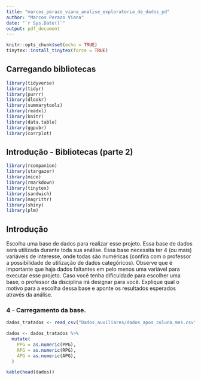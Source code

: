 ```yaml
---
title: "marcos_perazo_viana_analise_exploratoria_de_dados_pd"
author: "Marcos Perazo Viana"
date: "`r Sys.Date()`"
output: pdf_document
---
```


```r
knitr::opts_chunk$set(echo = TRUE)
tinytex::install_tinytex(force = TRUE)
```

## Carregando bibliotecas

```r
library(tidyverse)
library(tidyr)
library(purrr)
library(dlookr)
library(summarytools)
library(readxl)
library(knitr)
library(data.table)
library(ggpubr)
library(corrplot)
```

## Introdução - Bibliotecas (parte 2)

```r
library(rcompanion)
library(stargazer)
library(mice)
library(rmarkdown)
library(tinytex)
library(sandwich)
library(magrittr)
library(shiny)
library(plm)
```

## Introdução

Escolha uma base de dados para realizar esse projeto. Essa base de dados será utilizada durante toda sua análise. Essa base necessita ter 4 (ou mais) variáveis de interesse, onde todas são numéricas (confira com o professor a possibilidade de utilização de dados categóricos). Observe que é importante que haja dados faltantes em pelo menos uma variável para executar esse projeto. Caso você tenha dificuldade para escolher uma base, o professor da disciplina irá designar para você. Explique qual o motivo para a escolha dessa base e aponte os resultados esperados através da análise.

### 4 - Carregamento da base.

```r
dados_tratados <- read_csv("Dados_auxiliares/dados_apos_coluna_mes.csv", quote = "\"", locale = locale(encoding = "UTF-8"))
```

```r
dados <- dados_tratados %>%
  mutate(
    PPG = as.numeric(PPG),
    RPG = as.numeric(RPG),
    APG = as.numeric(APG),
  )
```

```r
kable(head(dados))
```

